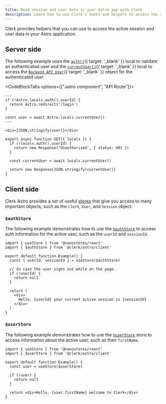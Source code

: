 ```yaml
---
title: Read session and user data in your Astro app with Clerk
description: Learn how to use Clerk's hooks and helpers to access the active session and user data in your Astro application.
---
```


Clerk provides helpers that you can use to access the active session and user data in your Astro application.

## Server side

The following example uses the [`auth()`](/docs/references/nextjs/auth){{ target: '_blank' }} local to validate an authenticated user and the [`currentUser()`](/docs/references/nextjs/current-user){{ target: '_blank' }} local to access the [`Backend API User`](/docs/references/backend/types/backend-user){{ target: '_blank' }} object for the authenticated user.

<CodeBlockTabs options={[".astro component", "API Route"]}>
  ```astro {{ filename: 'src/pages/me.astro' }}
  ---
  if (!Astro.locals.auth().userId) {
    return Astro.redirect('/login')
  }

  const user = await Astro.locals.currentUser()
  ---

  <div>{JSON.stringify(user)}</div>
  ```

  ```tsx {{ filename: 'src/api/me.ts' }}
  export async function GET({ locals }) {
    if (!locals.auth().userId) {
      return new Response('Unauthorized', { status: 401 })
    }

    const currentUser = await locals.currentUser()

    return new Response(JSON.stringify(currentUser))
  }
  ```
</CodeBlockTabs>

## Client side

Clerk Astro provides a set of useful [stores](/docs/references/astro/overview#client-side-helpers) that give you access to many important objects, such as the `Clerk`, `User`, and `Session` object.

### `$authStore`

The following example demonstrates how to use the [`$authStore`](/docs/references/astro/auth-store) to access auth information for the active user, such as the `userId` and `sessionId`.

```tsx {{ filename: 'components/example.tsx' }}
import { useStore } from '@nanostores/react'
import { $authStore } from '@clerk/astro/client'

export default function Example() {
  const { userId, sessionId } = useStore($authStore)

  // In case the user signs out while on the page.
  if (!userId) {
    return null
  }

  return (
    <div>
      Hello, {userId} your current active session is {sessionId}
    </div>
  )
}
```

### `$userStore`

The following example demonstrates how to use the [`$userStore`](/docs/references/astro/user-store) store to access information about the active user, such as their `firstName`.

```tsx {{ filename: 'components/example.tsx' }}
import { useStore } from '@nanostores/react'
import { $userStore } from '@clerk/astro/client'

export default function Example() {
  const user = useStore($userStore)

  if (!user) {
    return null
  }

  return <div>Hello, {user.firstName} welcome to Clerk</div>
}
```
